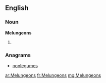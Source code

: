 ==English==

===Noun===
'''Melungeons'''

# {{plural of|[[Melungeon]]}}

===Anagrams===
* [[nonlegumes#English|nonlegumes]]

[[ar:Melungeons]]
[[fr:Melungeons]]
[[mg:Melungeons]]